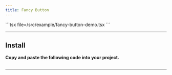```yaml
---
title: Fancy Button
---
```


<Tabs>
  <Tab value="Preview"><ComponentPreview name="fancy-button-demo" /></Tab>
  <Tab value="Code">
    ```tsx file=<rootDir>/src/example/fancy-button-demo.tsx
    ```
  </Tab>
</Tabs>

---

## Install

**Copy and paste the following code into your project.**

```tsx file=<rootDir>/src/registry/fancy-button.tsx
```

---